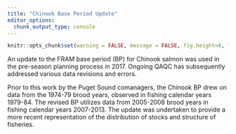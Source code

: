 ```yaml
---
title: "Chinook Base Period Update"
editor_options: 
  chunk_output_type: console
---
```


```r
knitr::opts_chunk$set(warning = FALSE, message = FALSE, fig.height=9, fig.width=9)
```

An update to the FRAM base period (BP) for Chinook salmon was used in the pre-season planning process in 2017. Ongoing QAQC has subsequently addressed various data revisions and errors. 

Prior to this work by the Puget Sound comanagers, the Chinook BP drew on data from the 1974-79 brood years, observed in fishing calendar years 1979-84. The revised BP utilizes data from 2005-2008 brood years in fishing calendar years 2007-2013. The update was undertaken to provide a more recent representation of the distribution of stocks and structure of fisheries.
